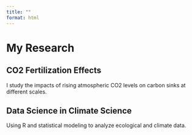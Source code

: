 ```yaml
---
title: ""
format: html
---
```


# My Research

## CO2 Fertilization Effects
I study the impacts of rising atmospheric CO2 levels on carbon sinks at different scales.

## Data Science in Climate Science
Using R and statistical modeling to analyze ecological and climate data.